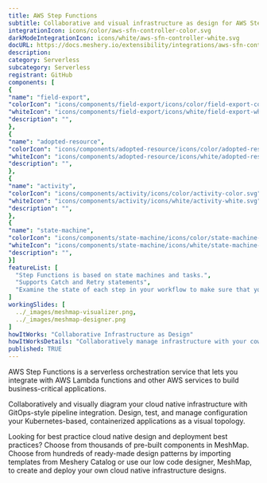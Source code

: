 ```yaml
---
title: AWS Step Functions
subtitle: Collaborative and visual infrastructure as design for AWS Step Functions
integrationIcon: icons/color/aws-sfn-controller-color.svg
darkModeIntegrationIcon: icons/white/aws-sfn-controller-white.svg
docURL: https://docs.meshery.io/extensibility/integrations/aws-sfn-controller
description: 
category: Serverless
subcategory: Serverless
registrant: GitHub
components: [
{
"name": "field-export",
"colorIcon": "icons/components/field-export/icons/color/field-export-color.svg",
"whiteIcon": "icons/components/field-export/icons/white/field-export-white.svg",
"description": "",
},
{
"name": "adopted-resource",
"colorIcon": "icons/components/adopted-resource/icons/color/adopted-resource-color.svg",
"whiteIcon": "icons/components/adopted-resource/icons/white/adopted-resource-white.svg",
"description": "",
},
{
"name": "activity",
"colorIcon": "icons/components/activity/icons/color/activity-color.svg",
"whiteIcon": "icons/components/activity/icons/white/activity-white.svg",
"description": "",
},
{
"name": "state-machine",
"colorIcon": "icons/components/state-machine/icons/color/state-machine-color.svg",
"whiteIcon": "icons/components/state-machine/icons/white/state-machine-white.svg",
"description": "",
}]
featureList: [
  "Step Functions is based on state machines and tasks.",
  "Supports Catch and Retry statements",
  "Examine the state of each step in your workflow to make sure that your application runs in order and as expected"
]
workingSlides: [
  ../_images/meshmap-visualizer.png,
  ../_images/meshmap-designer.png
]
howItWorks: "Collaborative Infrastructure as Design"
howItWorksDetails: "Collaboratively manage infrastructure with your coworkers synchronously sharing the same designs."
published: TRUE
---
```

<p>
AWS Step Functions is a serverless orchestration service that lets you integrate with AWS Lambda functions and other AWS services to build business-critical applications. 
</p>
<p>
    Collaboratively and visually diagram your cloud native infrastructure with GitOps-style pipeline integration. Design, test, and manage configuration your Kubernetes-based, containerized applications as a visual topology.
</p>
<p>
    Looking for best practice cloud native design and deployment best practices? Choose from thousands of pre-built components in MeshMap. Choose from hundreds of ready-made design patterns by importing templates from Meshery Catalog or use our low code designer, MeshMap, to create and deploy your own cloud native infrastructure designs.
</p>
